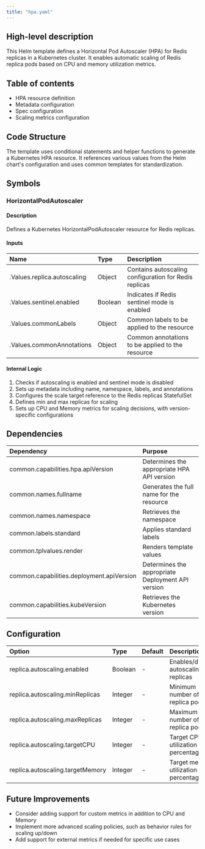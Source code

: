 ```yaml
---
title: "hpa.yaml"
---
```


## High-level description
This Helm template defines a Horizontal Pod Autoscaler (HPA) for Redis replicas in a Kubernetes cluster. It enables automatic scaling of Redis replica pods based on CPU and memory utilization metrics.

## Table of contents
- HPA resource definition
- Metadata configuration
- Spec configuration
- Scaling metrics configuration

## Code Structure
The template uses conditional statements and helper functions to generate a Kubernetes HPA resource. It references various values from the Helm chart's configuration and uses common templates for standardization.

## Symbols

### HorizontalPodAutoscaler
#### Description
Defines a Kubernetes HorizontalPodAutoscaler resource for Redis replicas.

#### Inputs
| Name | Type | Description |
|:-----|:-----|:------------|
| .Values.replica.autoscaling | Object | Contains autoscaling configuration for Redis replicas |
| .Values.sentinel.enabled | Boolean | Indicates if Redis sentinel mode is enabled |
| .Values.commonLabels | Object | Common labels to be applied to the resource |
| .Values.commonAnnotations | Object | Common annotations to be applied to the resource |

#### Internal Logic
1. Checks if autoscaling is enabled and sentinel mode is disabled
2. Sets up metadata including name, namespace, labels, and annotations
3. Configures the scale target reference to the Redis replicas StatefulSet
4. Defines min and max replicas for scaling
5. Sets up CPU and Memory metrics for scaling decisions, with version-specific configurations

## Dependencies
| Dependency | Purpose |
|:-----------|:--------|
| common.capabilities.hpa.apiVersion | Determines the appropriate HPA API version |
| common.names.fullname | Generates the full name for the resource |
| common.names.namespace | Retrieves the namespace |
| common.labels.standard | Applies standard labels |
| common.tplvalues.render | Renders template values |
| common.capabilities.deployment.apiVersion | Determines the appropriate Deployment API version |
| common.capabilities.kubeVersion | Retrieves the Kubernetes version |

## Configuration
| Option | Type | Default | Description |
|:-------|:-----|:--------|:------------|
| replica.autoscaling.enabled | Boolean | - | Enables/disables autoscaling for replicas |
| replica.autoscaling.minReplicas | Integer | - | Minimum number of replica pods |
| replica.autoscaling.maxReplicas | Integer | - | Maximum number of replica pods |
| replica.autoscaling.targetCPU | Integer | - | Target CPU utilization percentage |
| replica.autoscaling.targetMemory | Integer | - | Target memory utilization percentage |

## Future Improvements
- Consider adding support for custom metrics in addition to CPU and Memory
- Implement more advanced scaling policies, such as behavior rules for scaling up/down
- Add support for external metrics if needed for specific use cases